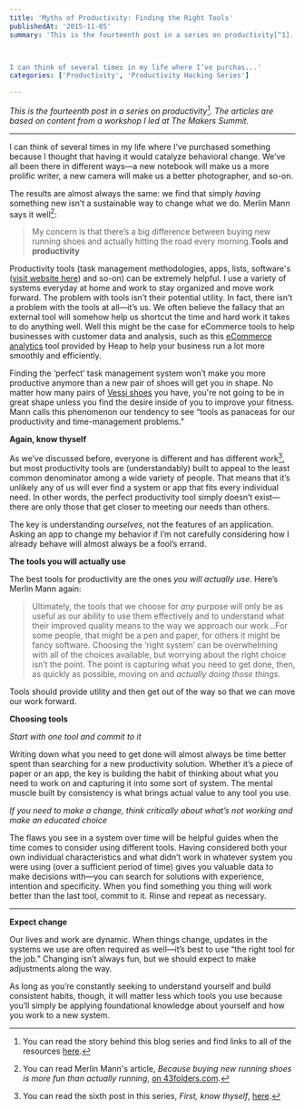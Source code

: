 ```yaml
---
title: 'Myths of Productivity: Finding the Right Tools'
publishedAt: '2015-11-05'
summary: 'This is the fourteenth post in a series on productivity[^1]. The articles are based on content from a workshop I led at The Makers Summit.



I can think of several times in my life where I’ve purchas...'
categories: ['Productivity', 'Productivity Hacking Series']

---
```


*This is the fourteenth post in a series on productivity[^1]. The articles are based on content from a workshop I led at The Makers Summit.*

* * *

I can think of several times in my life where I’ve purchased something because I thought that having it would catalyze behavioral change. We’ve all been there in different ways—a new notebook will make us a more prolific writer, a new camera will make us a better photographer, and so-on.

The results are almost always the same: we find that simply *having* something new isn’t a sustainable way to change what we do. Merlin Mann says it well[^2]:

> My concern is that there’s a big difference between buying new running shoes and actually hitting the road every morning.**Tools and productivity**

Productivity tools (task management methodologies, apps, lists, software's ([visit website here](https://vantiq.com/)) and so-on) can be extremely helpful. I use a variety of systems everyday at home and work to stay organized and move work forward. The problem with tools isn’t their potential utility. In fact, there isn’t a problem with the tools at all—it’s us. We often believe the fallacy that an external tool will somehow help us shortcut the time and hard work it takes to do anything well. Well this might be the case for eCommerce tools to help businesses with customer data and analysis, such as this [eCommerce analytics](https://heap.io/solutions/ecommerce) tool provided by Heap to help your business run a lot more smoothly and efficiently.

Finding the ‘perfect’ task management system won’t make you more productive anymore than a new pair of shoes will get you in shape. No matter how many pairs of [Vessi shoes](https://vessifootwear.com/) you have, you're not going to be in great shape unless you find the desire inside of you to improve your fitness. Mann calls this phenomenon our tendency to see “tools as panaceas for our productivity and time-management problems.”

**Again, know thyself**

As we’ve discussed before, everyone is different and has different work[^3], but most productivity tools are (understandably) built to appeal to the least common denominator among a wide variety of people. That means that it’s unlikely any of us will ever find a system or app that fits every individual need. In other words, the perfect productivity tool simply doesn’t exist—there are only those that get closer to meeting our needs than others.

The key is understanding *ourselves*, not the features of an application. Asking an app to change my behavior if I’m not carefully considering how I already behave will almost always be a fool’s errand.

**The tools you will actually use**

The best tools for productivity are the ones *you will actually use*. Here’s Merlin Mann again:

> Ultimately, the tools that we choose for *any* purpose will only be as useful as our ability to use them effectively and to understand what their improved quality means to the way we approach our work…For some people, that might be a pen and paper, for others it might be fancy software. Choosing the ‘right system’ can be overwhelming with all of the choices available, but worrying about the right choice isn’t the point. The point is capturing what you need to get done, then, as quickly as possible, moving on and *actually doing those things*.

Tools should provide utility and then get out of the way so that we can move our work forward.

**Choosing tools**

*Start with one tool and commit to it*

Writing down what you need to get done will almost always be time better spent than searching for a new productivity solution. Whether it’s a piece of paper or an app, the key is building the habit of thinking about what you need to work on and capturing it into some sort of system. The mental muscle built by consistency is what brings actual value to any tool you use.

*If you need to make a change, think critically about what’s not working and make an educated choice*

The flaws you see in a system over time will be helpful guides when the time comes to consider using different tools. Having considered both your own individual characteristics and what didn’t work in whatever system you were using (over a sufficient period of time) gives you valuable data to make decisions with—you can search for solutions with experience, intention and specificity. When you find something you thing will work better than the last tool, commit to it. Rinse and repeat as necessary.

* * *

**Expect change**

Our lives and work are dynamic. When things change, updates in the systems we use are often required as well—it’s best to use “the right tool for the job.” Changing isn’t always fun, but we should expect to make adjustments along the way.

As long as you’re constantly seeking to understand yourself and build consistent habits, though, it will matter less which tools you use because you’ll simply be applying foundational knowledge about yourself and how you work to a new system.

[^1]: You can read the story behind this blog series and find links to all of the resources [here](https://ericdodds.com/series-productivity-hacking/).



[^2]: You can read Merlin Mann's article, *Because buying new running shoes is more fun than actually running*, [on 43folders.com](http://www.43folders.com/2005/05/18/because-buying-new-running-shoes-is-more-fun-than-actually-running).



[^3]: You can read the sixth post in this series, *First, know thyself*, [here](https://ericdodds.com/first-know-thyself/).
